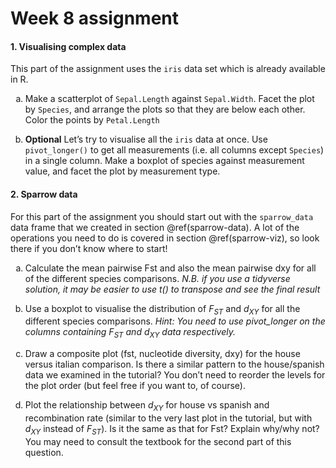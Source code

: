 # Week 8 assignment {- #w08}

#### 1. Visualising complex data {-}

This part of the assignment uses the `iris` data set which is already available in R.

a) Make a scatterplot of `Sepal.Length` against `Sepal.Width`. Facet the plot by `Species`, and arrange the plots so that they are below each other. Color the points by `Petal.Length`

b) **Optional** Let's try to visualise all the `iris` data at once. Use `pivot_longer()` to get all measurements (i.e. all columns except `Species`) in a single column. Make a boxplot of species against measurement value, and facet the plot by measurement type.

#### 2. Sparrow data {-}

For this part of the assignment you should start out with the `sparrow_data` data frame that we created in section \@ref(sparrow-data). A lot of the operations you need to do is covered in section \@ref(sparrow-viz), so look there if you don't know where to start!

a) Calculate the mean pairwise Fst and also the mean pairwise dxy for all of the different species comparisons. _N.B. if you use a tidyverse solution, it may be easier to use t() to transpose and see the final result_

b) Use a boxplot to visualise the distribution of $F_{ST}$ and $d_{XY}$ for all the different species comparisons. _Hint: You need to use pivot_longer on the columns containing_ $F_{ST}$ _and_ $d_{XY}$ _data respectively._

c) Draw a composite plot (fst, nucleotide diversity, dxy) for the house versus italian comparison. Is there a similar pattern to the house/spanish data we examined in the tutorial? You don't need to reorder the levels for the plot order (but feel free if you want to, of course).

d) Plot the relationship between $d_{XY}$ for house vs spanish and recombination rate (similar to the very last plot in the tutorial, but with $d_{XY}$ instead of $F_{ST}$). Is it the same as that for Fst? Explain why/why not? You may need to consult the textbook for the second part of this question. 